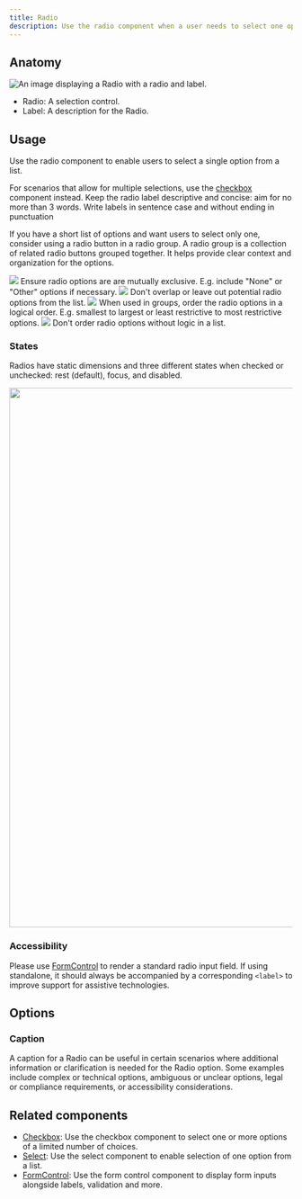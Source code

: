 ```yaml
---
title: Radio
description: Use the radio component when a user needs to select one option from a list.
---
```




## Anatomy

![An image displaying a Radio with a radio and label.](https://github.com/primer/brand/assets/131988618/1b494cdb-4991-4fc9-beac-feb02b296cb9)

- Radio: A selection control.
- Label: A description for the Radio. 

## Usage

Use the radio component to enable users to select a single option from a list.

For scenarios that allow for multiple selections, use the [checkbox](/components/Checkbox) component instead. Keep the radio label descriptive and concise: aim for no more than 3 words. Write labels in sentence case and without ending in punctuation

If you have a short list of options and want users to select only one, consider using a radio button in a radio group. A radio group is a collection of related radio buttons grouped together. It helps provide clear context and organization for the options.

<DoDontContainer>
  <Do>
    <img src="https://github.com/primer/brand/assets/131988618/dff47404-e323-49d9-95f7-ab457a7195ef" />
    <Caption>
        Ensure radio options are are mutually exclusive. E.g. include "None" or "Other" options if necessary. 
    </Caption>
  </Do>
  <Dont>
    <img src="https://github.com/primer/brand/assets/131988618/38fb8666-f785-46ee-b3e3-9768ac8d0193" />
    <Caption>
        Don't overlap or leave out potential radio options from the list.
    </Caption>
  </Dont>
</DoDontContainer>

<DoDontContainer>
  <Do>
    <img src="https://github.com/primer/brand/assets/131988618/766c9c24-6f02-444e-aad9-26dfabb8990d" />
    <Caption>
        When used in groups, order the radio options in a logical order. E.g. smallest to largest or least restrictive to most restrictive options. 
    </Caption>
  </Do>
  <Dont>
    <img src="https://github.com/primer/brand/assets/131988618/9e125629-675c-4bc7-99eb-0e39a5a1de5d" />
    <Caption>
        Don't order radio options without logic in a list. 
    </Caption>
  </Dont>
</DoDontContainer>

### States

Radios have static dimensions and three different states when checked or unchecked: rest (default), focus, and disabled.

<img
  width="960"
  role="presentation"
  src="https://user-images.githubusercontent.com/2313998/224133514-c583baf4-6dfc-444d-8714-dfc88cc00ff9.png"
/>

### Accessibility 

Please use [FormControl](/components/FormControl) to render a standard radio input field. If using standalone, it should always be accompanied by a corresponding `<label>` to improve support for assistive technologies.

## Options

### Caption

A caption for a Radio can be useful in certain scenarios where additional information or clarification is needed for the Radio option. Some examples include complex or technical options, ambiguous or unclear options, legal or compliance requirements, or accessibility considerations.

## Related components

- [Checkbox](/components/Checkbox): Use the checkbox component to select one or more options of a limited number of choices.
- [Select](/components/Select): Use the select component to enable selection of one option from a list.
- [FormControl](/components/FormControl): Use the form control component to display form inputs alongside labels, validation and more.
